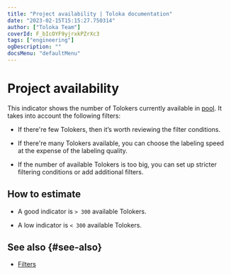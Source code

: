 ```yaml
---
title: "Project availability | Toloka documentation"
date: "2023-02-15T15:15:27.750314"
author: ["Toloka Team"]
coverId: F_bIcOYF9yjrxkPZrXc3
tags: ["engineering"]
ogDescription: ""
docsMenu: "defaultMenu"
---
```



# Project availability

This indicator shows the number of Tolokers currently available in [pool](/docs/glossary#pool). It takes into account the following filters:

- If there're few Tolokers, then it’s worth reviewing the filter conditions.

- If there're many Tolokers available, you can choose the labeling speed at the expense of the labeling quality.

- If the number of available Tolokers is too big, you can set up stricter filtering conditions or add additional filters.

## How to estimate

- A good indicator is `> 300` available Tolokers.

- A low indicator is `< 300` available Tolokers.

## See also {#see-also}

- [Filters](/docs/guide/filters)

<ContactGuideSupport/>
